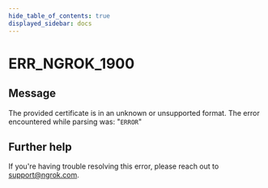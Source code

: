 ```yaml
---
hide_table_of_contents: true
displayed_sidebar: docs
---
```



# ERR_NGROK_1900

## Message

The provided certificate is in an unknown or unsupported format. The error encountered while parsing was: "`ERROR`"

<ErrorDetails error="err_ngrok_1900" />

## Further help

If you're having trouble resolving this error, please reach out to [support@ngrok.com](mailto:support@ngrok.com?subject=Help%20with%20ERR_NGROK_1900).

